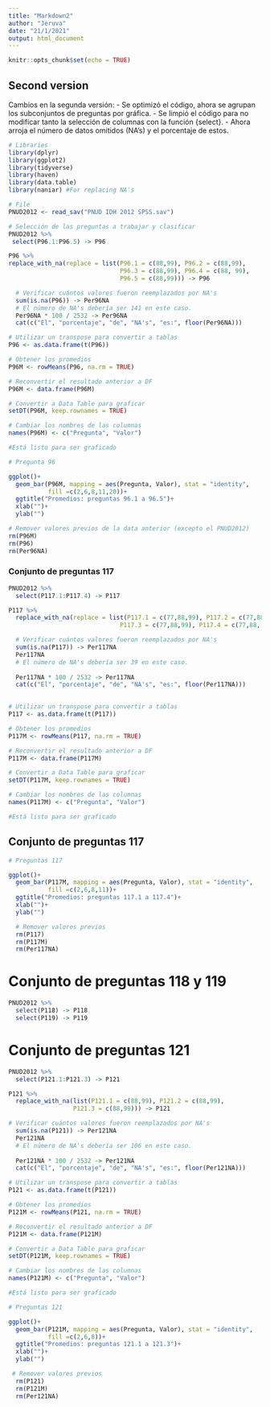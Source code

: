 ```yaml
---
title: "Markdown2"
author: "Jeruva"
date: "21/1/2021"
output: html_document
---
```


```r
knitr::opts_chunk$set(echo = TRUE)
```

## Second version
Cambios en la segunda versión:
  - Se optimizó el código, ahora se agrupan los subconjuntos de preguntas por gráfica.
  - Se limpió el código para no modificar tanto la selección de columnas con la función {select}.
  - Ahora arroja el número de datos omitidos (NA's) y el porcentaje de estos.

```r
# Libraries
library(dplyr)
library(ggplot2)
library(tidyverse)
library(haven)
library(data.table)
library(naniar) #For replacing NA's
```

```r
# File
PNUD2012 <- read_sav("PNUD IDH 2012 SPSS.sav")
```

```r
# Selección de las preguntas a trabajar y clasificar
PNUD2012 %>%
 select(P96.1:P96.5) -> P96

P96 %>%
replace_with_na(replace = list(P96.1 = c(88,99), P96.2 = c(88,99),
                               P96.3 = c(88,99), P96.4 = c(88, 99),
                               P96.5 = c(88,99))) -> P96

  # Verificar cuántos valores fueron reemplazados por NA's
  sum(is.na(P96)) -> Per96NA
  # El número de NA's debería ser 141 en este caso.
  Per96NA * 100 / 2532 -> Per96NA
  cat(c("El", "porcentaje", "de", "NA's", "es:", floor(Per96NA)))
```

```r
# Utilizar un transpose para convertir a tablas
P96 <- as.data.frame(t(P96))

# Obtener los promedios
P96M <- rowMeans(P96, na.rm = TRUE)

# Reconvertir el resultado anterior a DF
P96M <- data.frame(P96M)

# Convertir a Data Table para graficar
setDT(P96M, keep.rownames = TRUE)

# Cambiar los nombres de las columnas
names(P96M) <- c("Pregunta", "Valor")

#Está listo para ser graficado
```

```r
# Pregunta 96

ggplot()+
  geom_bar(P96M, mapping = aes(Pregunta, Valor), stat = "identity", 
           fill =c(2,6,8,11,20))+
  ggtitle("Promedios: preguntas 96.1 a 96.5")+
  xlab("")+
  ylab("")
```
```r
# Remover valores previos de la data anterior (excepto el PNUD2012)
rm(P96M)
rm(P96)
rm(Per96NA)
```

### Conjunto de preguntas 117
```r
PNUD2012 %>%
  select(P117.1:P117.4) -> P117

P117 %>%
  replace_with_na(replace = list(P117.1 = c(77,88,99), P117.2 = c(77,88,99),
                               P117.3 = c(77,88,99), P117.4 = c(77,88, 99))) -> P117

  # Verificar cuántos valores fueron reemplazados por NA's
  sum(is.na(P117)) -> Per117NA
  Per117NA
  # El número de NA's debería ser 39 en este caso.
  
  Per117NA * 100 / 2532 -> Per117NA
  cat(c("El", "porcentaje", "de", "NA's", "es:", floor(Per117NA)))
  
```

```r
# Utilizar un transpose para convertir a tablas
P117 <- as.data.frame(t(P117))

# Obtener los promedios
P117M <- rowMeans(P117, na.rm = TRUE)

# Reconvertir el resultado anterior a DF
P117M <- data.frame(P117M)

# Convertir a Data Table para graficar
setDT(P117M, keep.rownames = TRUE)

# Cambiar los nombres de las columnas
names(P117M) <- c("Pregunta", "Valor")

#Está listo para ser graficado
```

## Conjunto de preguntas 117
```r
# Preguntas 117

ggplot()+
  geom_bar(P117M, mapping = aes(Pregunta, Valor), stat = "identity", 
           fill =c(2,6,8,11))+
  ggtitle("Promedios: preguntas 117.1 a 117.4")+
  xlab("")+
  ylab("")
```

```r
  # Remover valores previos
  rm(P117)
  rm(P117M)
  rm(Per117NA)
```

# Conjunto de preguntas 118 y 119
```r
PNUD2012 %>%
  select(P118) -> P118
  select(P119) -> P119


```

# Conjunto de preguntas 121
```r
PNUD2012 %>%
  select(P121.1:P121.3) -> P121

P121 %>%
  replace_with_na(list(P121.1 = c(88,99), P121.2 = c(88,99),
                  P121.3 = c(88,99))) -> P121

# Verificar cuántos valores fueron reemplazados por NA's
  sum(is.na(P121)) -> Per121NA
  Per121NA
  # El número de NA's debería ser 106 en este caso.
  
  Per121NA * 100 / 2532 -> Per121NA
  cat(c("El", "porcentaje", "de", "NA's", "es:", floor(Per121NA)))

```

```r
# Utilizar un transpose para convertir a tablas
P121 <- as.data.frame(t(P121))

# Obtener los promedios
P121M <- rowMeans(P121, na.rm = TRUE)

# Reconvertir el resultado anterior a DF
P121M <- data.frame(P121M)

# Convertir a Data Table para graficar
setDT(P121M, keep.rownames = TRUE)

# Cambiar los nombres de las columnas
names(P121M) <- c("Pregunta", "Valor")

#Está listo para ser graficado
```

```r
# Preguntas 121

ggplot()+
  geom_bar(P121M, mapping = aes(Pregunta, Valor), stat = "identity", 
           fill =c(2,6,8))+
  ggtitle("Promedios: preguntas 121.1 a 121.3")+
  xlab("")+
  ylab("")
```

```r
 # Remover valores previos
  rm(P121)
  rm(P121M)
  rm(Per121NA)
```